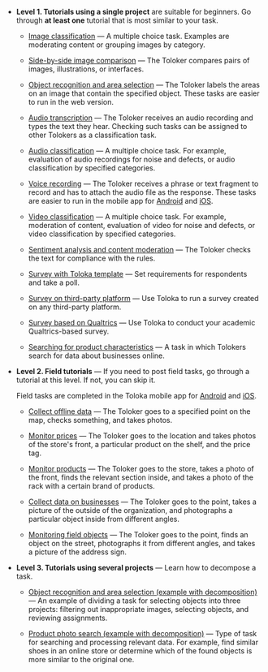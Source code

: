 - **Level 1. Tutorials using a single project** are suitable for beginners. Go through **at least one** tutorial that is most similar to your task.

  - [Image classification](./image-classification) — A multiple choice task. Examples are moderating content or grouping images by category.

  - [Side-by-side image comparison](./side-by-side) — The Toloker compares pairs of images, illustrations, or interfaces.

  - [Object recognition and area selection](./selection) — The Toloker labels the areas on an image that contain the specified object. These tasks are easier to run in the web version.

  - [Audio transcription](./transcript-audio) — The Toloker receives an audio recording and types the text they hear. Checking such tasks can be assigned to other Tolokers as a classification task.

  - [Audio classification](./audio-classification) — A multiple choice task. For example, evaluation of audio recordings for noise and defects, or audio classification by specified categories.

  - [Voice recording](./record-audio) — The Toloker receives a phrase or text fragment to record and has to attach the audio file as the response. These tasks are easier to run in the mobile app for [Android](https://play.google.com/store/apps/details?id=com.yandex.toloka.androidapp) and [iOS](https://apps.apple.com/us/app/yandex-toloka/id1282350367).

  - [Video classification](./video-moderation) — A multiple choice task. For example, moderation of content, evaluation of video for noise and defects, or video classification by specified categories.

  - [Sentiment analysis and content moderation](./content-moderation) — The Toloker checks the text for compliance with the rules.

  - [Survey with Toloka template](./questionnaire-toloka) — Set requirements for respondents and take a poll.

  - [Survey on third-party platform](./questionnaire-other) — Use Toloka to run a survey created on any third-party platform.

  - [Survey based on Qualtrics](./questionnaire-qualtrics) — Use Toloka to conduct your academic Qualtrics-based survey.

  - [Searching for product characteristics](./internet-search) — A task in which Tolokers search for data about businesses online.

- **Level 2. Field tutorials** — If you need to post field tasks, go through a tutorial at this level. If not, you can skip it.

  Field tasks are completed in the Toloka mobile app for [Android](https://play.google.com/store/apps/details?id=com.yandex.toloka.androidapp) and [iOS](https://apps.apple.com/us/app/yandex-toloka/id1282350367).

  - [Collect offline data](./walk) — The Toloker goes to a specified point on the map, checks something, and takes photos.

  - [Monitor prices](./price-tag) — The Toloker goes to the location and takes photos of the store's front, a particular product on the shelf, and the price tag.

  - [Monitor products](./audit-of-planogram-of-product-placement-in-store) — The Toloker goes to the store, takes a photo of the front, finds the relevant section inside, and takes a photo of the rack with a certain brand of products.

  - [Collect data on businesses](./monitoring-objects-in-organizations) — The Toloker goes to the point, takes a picture of the outside of the organization, and photographs a particular object inside from different angles.

  - [Monitoring field objects](./monitoring) — The Toloker goes to the point, finds an object on the street, photographs it from different angles, and takes a picture of the address sign.

- **Level 3. Tutorials using several projects** — Learn how to decompose a task.

  - [Object recognition and area selection (example with decomposition)](./image-segmentation-overview) — An example of dividing a task for selecting objects into three projects: filtering out inappropriate images, selecting objects, and reviewing assignments.

  - [Product photo search (example with decomposition)](./data-collection) — Type of task for searching and processing relevant data. For example, find similar shoes in an online store or determine which of the found objects is more similar to the original one.
